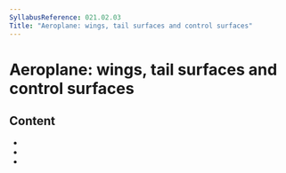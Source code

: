 ```yaml
---
SyllabusReference: 021.02.03
Title: "Aeroplane: wings, tail surfaces and control surfaces"
---
```


# Aeroplane: wings, tail surfaces and control surfaces

## Content

- <Link href="021.02.03.01" />
- <Link href="021.02.03.02" />
- <Link href="021.02.03.03" />
